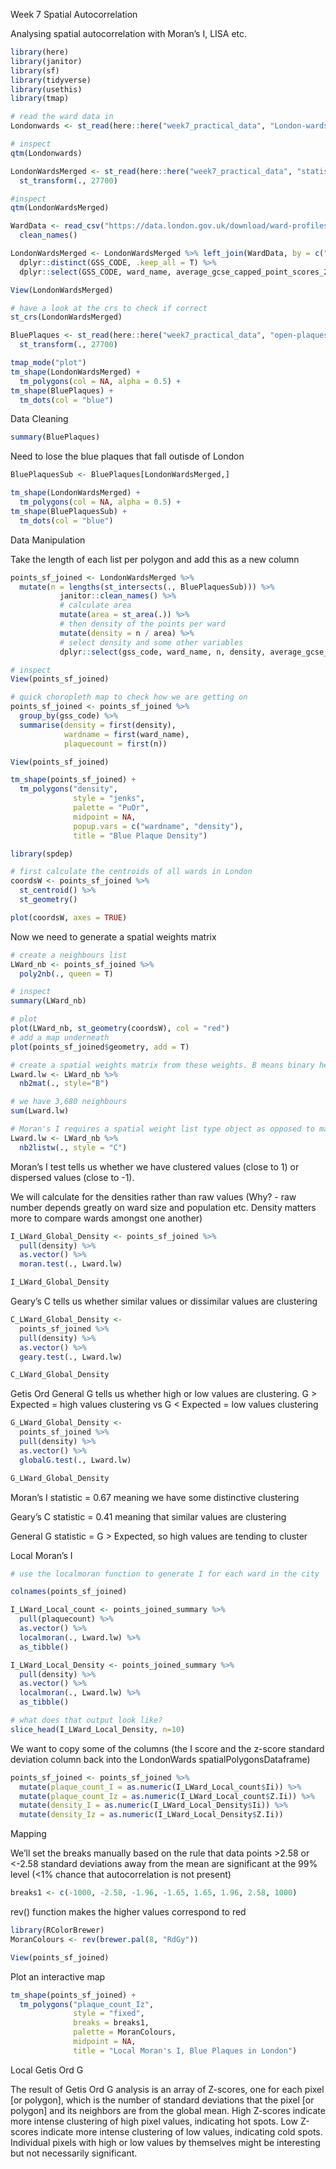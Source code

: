 Week 7 Spatial Autocorrelation

Analysing spatial autocorrelation with Moran's I, LISA etc.

```r
library(here)
library(janitor)
library(sf)
library(tidyverse)
library(usethis)
library(tmap)

# read the ward data in
Londonwards <- st_read(here::here("week7_practical_data", "London-wards-2018_ESRI", "London_ward.shp"))

# inspect
qtm(Londonwards)

```

```r
LondonWardsMerged <- st_read(here::here("week7_practical_data", "statistical-gis-boundaries-london", "ESRI", "London_Ward_CityMerged.shp")) %>% 
  st_transform(., 27700)

#inspect
qtm(LondonWardsMerged)
```

```r
WardData <- read_csv("https://data.london.gov.uk/download/ward-profiles-and-atlas/772d2d64-e8c6-46cb-86f9-e52b4c7851bc/ward-profiles-excel-version.csv", locale = locale(encoding = "latin1"), na = c("NA", "n/a")) %>% 
  clean_names()

LondonWardsMerged <- LondonWardsMerged %>% left_join(WardData, by = c("GSS_CODE" = "new_code")) %>% 
  dplyr::distinct(GSS_CODE, .keep_all = T) %>% 
  dplyr::select(GSS_CODE, ward_name, average_gcse_capped_point_scores_2014)

View(LondonWardsMerged)
```

```r
# have a look at the crs to check if correct
st_crs(LondonWardsMerged)
```

```r
BluePlaques <- st_read(here::here("week7_practical_data", "open-plaques-london-2018-04-08.geojson")) %>% 
  st_transform(., 27700)

```

```r
tmap_mode("plot")
tm_shape(LondonWardsMerged) +
  tm_polygons(col = NA, alpha = 0.5) +
tm_shape(BluePlaques) +
  tm_dots(col = "blue")
```

Data Cleaning

```r
summary(BluePlaques)
```

Need to lose the blue plaques that fall outisde of London

```r
BluePlaquesSub <- BluePlaques[LondonWardsMerged,]

tm_shape(LondonWardsMerged) +
  tm_polygons(col = NA, alpha = 0.5) +
tm_shape(BluePlaquesSub) +
  tm_dots(col = "blue")
```

Data Manipulation

Take the length of each list per polygon and add this as a new column

```r
points_sf_joined <- LondonWardsMerged %>% 
  mutate(n = lengths(st_intersects(., BluePlaquesSub))) %>% 
           janitor::clean_names() %>% 
           # calculate area
           mutate(area = st_area(.)) %>% 
           # then density of the points per ward
           mutate(density = n / area) %>% 
           # select density and some other variables
           dplyr::select(gss_code, ward_name, n, density, average_gcse_capped_point_scores_2014)

# inspect
View(points_sf_joined)
```

```r
# quick choropleth map to check how we are getting on
points_sf_joined <- points_sf_joined %>% 
  group_by(gss_code) %>% 
  summarise(density = first(density),
            wardname = first(ward_name),
            plaquecount = first(n))

View(points_sf_joined)

tm_shape(points_sf_joined) +
  tm_polygons("density",
              style = "jenks",
              palette = "PuOr",
              midpoint = NA,
              popup.vars = c("wardname", "density"),
              title = "Blue Plaque Density")
```

```r
library(spdep)
```

```r
# first calculate the centroids of all wards in London
coordsW <- points_sf_joined %>% 
  st_centroid() %>% 
  st_geometry()

plot(coordsW, axes = TRUE)
```

Now we need to generate a spatial weights matrix

```r
# create a neighbours list
LWard_nb <- points_sf_joined %>% 
  poly2nb(., queen = T)

# inspect
summary(LWard_nb)
```

```r
# plot
plot(LWard_nb, st_geometry(coordsW), col = "red")
# add a map underneath
plot(points_sf_joined$geometry, add = T)
```

```r
# create a spatial weights matrix from these weights. B means binary here
Lward.lw <- LWard_nb %>% 
  nb2mat(., style="B")

# we have 3,680 neighbours
sum(Lward.lw)
```

```r
# Moran's I requires a spatial weight list type object as opposed to matrix
Lward.lw <- LWard_nb %>% 
  nb2listw(., style = "C")
```

Moran's I test tells us whether we have clustered values (close to 1) or dispersed values (close to -1).

We will calculate for the densities rather than raw values (Why? - raw number depends greatly on ward size and population etc. Density matters more to compare wards amongst one another)

```r
I_LWard_Global_Density <- points_sf_joined %>% 
  pull(density) %>% 
  as.vector() %>% 
  moran.test(., Lward.lw)

I_LWard_Global_Density
```

Geary's C tells us whether similar values or dissimilar values are clustering

```r
C_LWard_Global_Density <- 
  points_sf_joined %>% 
  pull(density) %>% 
  as.vector() %>% 
  geary.test(., Lward.lw)

C_LWard_Global_Density
```

Getis Ord General G tells us whether high or low values are clustering. G > Expected = high values clustering vs G < Expected = low values clustering

```r
G_LWard_Global_Density <- 
  points_sf_joined %>% 
  pull(density) %>% 
  as.vector() %>% 
  globalG.test(., Lward.lw)

G_LWard_Global_Density
```

Moran's I statistic = 0.67 meaning we have some distinctive clustering

Geary's C statistic = 0.41 meaning that similar values are clustering

General G statistic = G > Expected, so high values are tending to cluster

Local Moran's I

```r
# use the localmoran function to generate I for each ward in the city

colnames(points_sf_joined)

I_LWard_Local_count <- points_joined_summary %>% 
  pull(plaquecount) %>% 
  as.vector() %>% 
  localmoran(., Lward.lw) %>% 
  as_tibble()

I_LWard_Local_Density <- points_joined_summary %>% 
  pull(density) %>% 
  as.vector() %>% 
  localmoran(., Lward.lw) %>% 
  as_tibble()

# what does that output look like?
slice_head(I_LWard_Local_Density, n=10)
```

We want to copy some of the columns (the I score and the z-score standard deviation column back into the LondonWards spatialPolygonsDataframe)

```r
points_sf_joined <- points_sf_joined %>% 
  mutate(plaque_count_I = as.numeric(I_LWard_Local_count$Ii)) %>% 
  mutate(plaque_count_Iz = as.numeric(I_LWard_Local_count$Z.Ii)) %>% 
  mutate(density_I = as.numeric(I_LWard_Local_Density$Ii)) %>% 
  mutate(density_Iz = as.numeric(I_LWard_Local_Density$Z.Ii))
```

Mapping

We'll set the breaks manually based on the rule that data points >2.58 or <-2.58 standard deviations away from the mean are significant at the 99% level (<1% chance that autocorrelation is not present)

```r
breaks1 <- c(-1000, -2.58, -1.96, -1.65, 1.65, 1.96, 2.58, 1000)
```

rev() function makes the higher values correspond to red

```r
library(RColorBrewer)
MoranColours <- rev(brewer.pal(8, "RdGy"))

View(points_sf_joined)
```

Plot an interactive map

```r
tm_shape(points_sf_joined) +
  tm_polygons("plaque_count_Iz",
              style = "fixed",
              breaks = breaks1,
              palette = MoranColours,
              midpoint = NA,
              title = "Local Moran's I, Blue Plaques in London")
```

Local Getis Ord G

The result of Getis Ord G analysis is an array of Z-scores, one for each pixel [or polygon], which is the number of standard deviations that the pixel [or polygon] and its neighbors are from the global mean. High Z-scores indicate more intense clustering of high pixel values, indicating hot spots. Low Z-scores indicate more intense clustering of low values, indicating cold spots. Individual pixels with high or low values by themselves might be interesting but not necessarily significant.

```r

```

